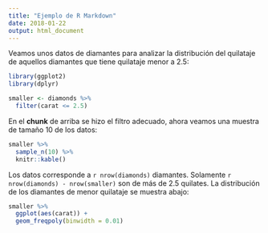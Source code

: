```yaml
---
title: "Ejemplo de R Markdown"
date: 2018-01-22
output: html_document
---
```


Veamos unos datos de diamantes para analizar la distribución
del quilataje de aquellos diamantes que tiene quilataje 
menor a 2.5: 

```r
library(ggplot2)
library(dplyr)

smaller <- diamonds %>% 
  filter(carat <= 2.5)
```

En el __chunk__ de arriba se hizo el filtro adecuado, ahora
veamos una muestra de tamaño 10 de los datos:

```r
smaller %>%
  sample_n(10) %>%
  knitr::kable()
```

Los datos corresponde a `r nrow(diamonds)` diamantes. Solamente
`r nrow(diamonds) - nrow(smaller)` son de más de 2.5 quilates.
La distribución de los diamantes de menor quilataje se muestra abajo:

```r
smaller %>% 
  ggplot(aes(carat)) + 
  geom_freqpoly(binwidth = 0.01)
```
